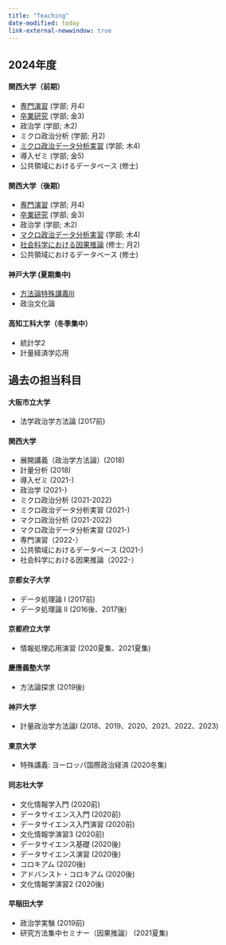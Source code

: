 ```yaml
---
title: "Teaching"
date-modified: today
link-external-newwindow: true
---
```


## 2024年度

#### 関西大学（前期）

* [専門演習](../seminar/index.qmd) (学部; 月4)
* [卒業研究](../seminar/index.qmd) (学部; 金3)
* 政治学 (学部; 木2)
* ミクロ政治分析 (学部; 月2)
* [ミクロ政治データ分析実習](https://www.jaysong.net/r4ps/) (学部; 木4)
* 導入ゼミ (学部; 金5)
* 公共領域におけるデータベース (修士)

#### 関西大学（後期）

* [専門演習](../seminar/index.qmd) (学部; 月4)
* [卒業研究](../seminar/index.qmd) (学部; 金3)
* 政治学 (学部; 木2)
* [マクロ政治データ分析実習](https://www.jaysong.net/r4ps/) (学部; 木4)
* [社会科学における因果推論](https://www.jaysong.net/kandai-ci/) (修士; 月2)
* 公共領域におけるデータベース (修士)

#### 神戸大学 (夏期集中)

* [方法論特殊講義III](https://www.jaysong.net/kobe-ci/)
* 政治文化論

#### 高知工科大学（冬季集中）

* 統計学2
* 計量経済学応用

## 過去の担当科目

#### 大阪市立大学

* 法学政治学方法論 (2017前)

#### 関西大学

* 展開講義（政治学方法論）(2018)
* 計量分析 (2018)
* 導入ゼミ (2021-)
* 政治学 (2021-)
* ミクロ政治分析 (2021-2022)
* ミクロ政治データ分析実習 (2021-)
* マクロ政治分析 (2021-2022)
* マクロ政治データ分析実習 (2021-)
* 専門演習（2022-）
* 公共領域におけるデータベース (2021-)
* 社会科学における因果推論（2022-）

#### 京都女子大学

* データ処理論 I (2017前)
* データ処理論 II (2016後、2017後)

#### 京都府立大学

* 情報処理応用演習 (2020夏集、2021夏集)

#### 慶應義塾大学

* 方法論探求 (2019後)

#### 神戸大学

* 計量政治学方法論I (2018、2019、2020、2021、2022、2023)

#### 東京大学

* 特殊講義: ヨーロッパ国際政治経済 (2020冬集)

#### 同志社大学

* 文化情報学入門 (2020前)
* データサイエンス入門 (2020前)
* データサイエンス入門演習 (2020前)
* 文化情報学演習3 (2020前)
* データサイエンス基礎 (2020後)
* データサイエンス演習 (2020後)
* コロキアム (2020後)
* アドバンスト・コロキアム (2020後)
* 文化情報学演習2 (2020後)

#### 早稲田大学

* 政治学実験 (2019前)
* 研究方法集中セミナー（因果推論） (2021夏集)

